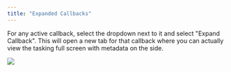 ```yaml
---
title: "Expanded Callbacks"
---
```


For any active callback, select the dropdown next to it and select "Expand Callback". This will open a new tab for that callback where you can actually view the tasking full screen with metadata on the side.

<Frame>
    <img src="../images/version-3.3/image-1-22.png"/>
</Frame>

